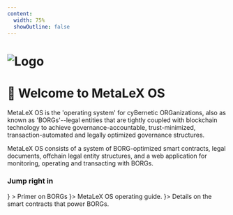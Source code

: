 ```yaml
---
content: 
  width: 75%
  showOutline: false
---
```


# ![Logo](/header.png)
# 🖖 Welcome to MetaLeX OS

MetaLeX OS is the 'operating system' for cyBernetic ORGanizations, also as known as 'BORGs'--legal entities that are tightly coupled with blockchain technology to achieve governance-accountable, trust-minimized, transaction-automated and legally optimized governance structures.

MetaLeX OS consists of a system of BORG-optimized smart contracts, legal documents, offchain legal entity structures, and a web application for monitoring, operating and transacting with BORGs.

### Jump right in

<CardGrid>
  <Card
    title="Intro To Borgs"
    link="/os/borg/borg-implants/borg-implant"
    icon={<LuShield />}
  >
    <span>
        Primer on BORGs
    </span>
  </Card>
  <Card
   title="Command Center"
   link="/os/borg/borg-implants/borg-implant"
   icon={<HiComputerDesktop />}>
    <span>
      MetaLeX OS operating guide.
    </span>
  </Card>
  <Card title="On Chain Contracts" link="/os/borg/borg-implants/borg-implant" icon={<LiaFileContractSolid />}>
    <span>
      Details on the smart contracts that power BORGs.
    </span>
  </Card>
</CardGrid>